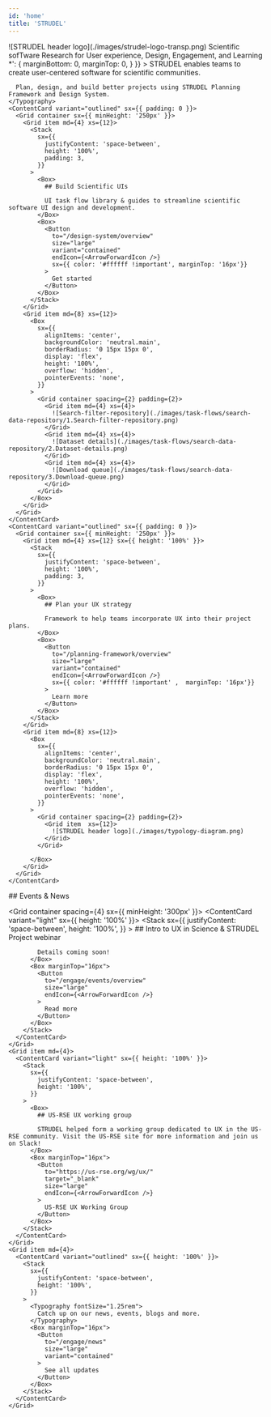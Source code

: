 ```yaml
---
id: 'home'
title: 'STRUDEL'
---
```


<PageSection containerWidth="lg">
  <Stack
    sx={{
      alignItems: 'center',
      textAlign: 'center',
      paddingTop: '24px',
      paddingBottom: '24px'
    }}
  >
    <Box
      sx={{
        flexShrink: 0,
        maxWidth: '600px',
        minWidth: '300px',
        pointerEvents: 'none',
        width: '75%',
      }}
    >
      ![STRUDEL header logo](./images/strudel-logo-transp.png)
    </Box>
    <Typography 
      sx={{
        fontSize: '1.5rem',
        maxWidth: '650px',
        paddingTop: '24px'
      }}
    >
      Scientific sofTware Research for User experience, Design, Engagement, and Learning
    </Typography>
  </Stack>
</PageSection>
<Hero containerWidth="lg" sideRibbon="left">
  <Stack spacing={4}>
    <Typography 
      sx={{
        fontSize: '1.25rem',
        textAlign: 'center',
        '& > *': {
          marginBottom: 0,
          marginTop: 0,
        }
      }}
    >
      STRUDEL enables teams to create user-centered software for scientific communities.
      
      Plan, design, and build better projects using STRUDEL Planning Framework and Design System.
    </Typography>
    <ContentCard variant="outlined" sx={{ padding: 0 }}>
      <Grid container sx={{ minHeight: '250px' }}>
        <Grid item md={4} xs={12}>
          <Stack
            sx={{
              justifyContent: 'space-between',
              height: '100%',
              padding: 3,
            }}
          >
            <Box>
              ## Build Scientific UIs

              UI task flow library & guides to streamline scientific software UI design and development.
            </Box>
            <Box>
              <Button 
                to="/design-system/overview"
                size="large"
                variant="contained"
                endIcon={<ArrowForwardIcon />}
                sx={{ color: '#ffffff !important', marginTop: '16px'}}
              >
                Get started
              </Button>
            </Box>
          </Stack>
        </Grid>
        <Grid item md={8} xs={12}>
          <Box
            sx={{
              alignItems: 'center',
              backgroundColor: 'neutral.main',
              borderRadius: '0 15px 15px 0',
              display: 'flex',
              height: '100%',
              overflow: 'hidden',
              pointerEvents: 'none',
            }}
          >
            <Grid container spacing={2} padding={2}>
              <Grid item md={4} xs={4}>
                ![Search-filter-repository](./images/task-flows/search-data-repository/1.Search-filter-repository.png)
              </Grid>
              <Grid item md={4} xs={4}>
                ![Dataset details](./images/task-flows/search-data-repository/2.Dataset-details.png)
              </Grid>
              <Grid item md={4} xs={4}>
                ![Download queue](./images/task-flows/search-data-repository/3.Download-queue.png)
              </Grid>
            </Grid>
          </Box>
        </Grid>
      </Grid>
    </ContentCard>
    <ContentCard variant="outlined" sx={{ padding: 0 }}>
      <Grid container sx={{ minHeight: '250px' }}>
        <Grid item md={4} xs={12} sx={{ height: '100%' }}>
          <Stack
            sx={{
              justifyContent: 'space-between',
              height: '100%',
              padding: 3,
            }}
          >
            <Box>
              ## Plan your UX strategy

              Framework to help teams incorporate UX into their project plans.
            </Box>
            <Box>
              <Button 
                to="/planning-framework/overview"
                size="large"
                variant="contained"
                endIcon={<ArrowForwardIcon />}
                sx={{ color: '#ffffff !important' ,  marginTop: '16px'}}
              >
                Learn more
              </Button>
            </Box>
          </Stack>
        </Grid>
        <Grid item md={8} xs={12}>
          <Box
            sx={{
              alignItems: 'center',
              backgroundColor: 'neutral.main',
              borderRadius: '0 15px 15px 0',
              display: 'flex',
              height: '100%',
              overflow: 'hidden',
              pointerEvents: 'none',
            }}
          >
            <Grid container spacing={2} padding={2}>
              <Grid item  xs={12}>
                ![STRUDEL header logo](./images/typology-diagram.png)
              </Grid>
            </Grid>

          </Box>
        </Grid>
      </Grid>
    </ContentCard>
  </Stack>
</Hero>
<PageSection containerWidth="lg" sideRibbon="right" sx={{ paddingBottom: 8 }}>
  ## Events & News

  <Grid container spacing={4} sx={{ minHeight: '300px' }}>
    <Grid item md={4}>
      <ContentCard variant="light" sx={{ height: '100%' }}>
        <Stack
          sx={{
            justifyContent: 'space-between',
            height: '100%',
          }}
        >
          <Box>
            ## Intro to UX in Science & STRUDEL Project webinar

            Details coming soon!
          </Box>
          <Box marginTop="16px">
            <Button 
              to="/engage/events/overview"
              size="large"
              endIcon={<ArrowForwardIcon />}
            >
              Read more
            </Button>
          </Box>
        </Stack>
      </ContentCard>
    </Grid>
    <Grid item md={4}>
      <ContentCard variant="light" sx={{ height: '100%' }}>
        <Stack
          sx={{
            justifyContent: 'space-between',
            height: '100%',
          }}
        >
          <Box>
            ## US-RSE UX working group

            STRUDEL helped form a working group dedicated to UX in the US-RSE community. Visit the US-RSE site for more information and join us on Slack!
          </Box>
          <Box marginTop="16px">
            <Button 
              to="https://us-rse.org/wg/ux/"
              target="_blank"
              size="large"
              endIcon={<ArrowForwardIcon />}
            >
              US-RSE UX Working Group
            </Button>
          </Box>
        </Stack>
      </ContentCard>
    </Grid>
    <Grid item md={4}>
      <ContentCard variant="outlined" sx={{ height: '100%' }}>
        <Stack
          sx={{
            justifyContent: 'space-between',
            height: '100%',
          }}
        >
          <Typography fontSize="1.25rem">
            Catch up on our news, events, blogs and more.
          </Typography>
          <Box marginTop="16px">
            <Button 
              to="/engage/news"
              size="large"
              variant="contained"
            >
              See all updates
            </Button>
          </Box>
        </Stack>
      </ContentCard>
    </Grid>
  </Grid>
</PageSection>